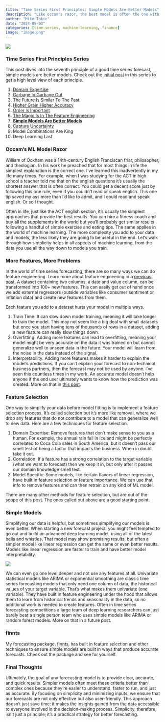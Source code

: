 ```yaml
---
title: "Time Series First Principles: Simple Models Are Better Models"
description: "Like occam's razor, the best model is often the one with the least amount of inputs"
author: "Mike Tokic"
date: "2024-05-03"
categories: [time-series, machine-learning, finance]
image: "image.png"
---
```


![](./image.png)

### Time Series First Principles Series

This post dives into the seventh principle of a good time series forecast, simple models are better models. Check out the [initial post](https://mftokic.github.io/posts/2024-03-26-time-series-first-principles-initial/) in this series to get a high level view of each principle. 

1. [Domain Expertise](https://mftokic.github.io/posts/2024-04-02-time-series-domain-expertise/)
2. [Garbage In Garbage Out](https://mftokic.github.io/posts/2024-04-08-time-series-garbage/)
3. [The Future Is Similar To The Past](https://mftokic.github.io/posts/2024-04-11-time-series-past-future/)
4. [Higher Grain Higher Accuracy](https://mftokic.github.io/posts/2024-04-18-time-series-grain/)
5. [Order Is Important](https://mftokic.github.io/posts/2024-04-23-time-series-order/)
6. [The Magic Is In The Feature Engineering](https://mftokic.github.io/posts/2024-05-01-time-series-features/)
7. [**Simple Models Are Better Models**](https://mftokic.github.io/posts/2024-05-03-time-series-simple-models/)
8. [Capture Uncertainty](https://mftokic.github.io/posts/2024-05-07-time-series-capture-uncertainty/)
9. Model Combinations Are King
10. Deep Learning Last

### Occam's ML Model Razor

William of Ockham was a 14th-century English Franciscan friar, philosopher, and theologian. In his work he preached that for most things in life the simplest explanation is the correct one. I've learned this inadvertently in my life many times. For example, when I was studying for the ACT in high school a teacher told me that on the english questions it's usually the shortest answer that is often correct. You could get a decent score just by following this one rule, even if you couldn't read or speak english. This one tip saved my ass more than I'd like to admit, and I could read and speak english. Or so I thought.   

Often in life, just like the ACT english section, it's usually the simplest approaches that provide the best results. You can hire a fitness coach and buy all the supplements in the world but you'll probably get similar results following a handful of simple exercise and eating tips. The same applies in the world of machine learning. The more complexity you add to your data and models, the less likely they are going to be useful in the end. Let's walk through how simplicity helps in all aspects of machine learning, from the data you use all the way down to models you train. 

### More Features, More Problems

In the world of time series forecasting, there are so many ways we can do feature engineering. Learn more about feature engineering in a [previous post](https://mftokic.github.io/posts/2024-05-01-time-series-features/). A dataset containing two columns, a date and value column, can be transformed into 100+ new features. This can easily get out of hand once we add external regressors (outside variables like consumer sentiment or inflation data) and create new features from them. 

Each feature you add to a dataset hurts your model in multiple ways. 

1. Train Time: It can slow down model training, meaning it will take longer to train the model. This may not seem like a big deal with small datasets but once you start having tens of thousands of rows in a dataset, adding a new feature can really slow things down. 
2. Overfitting: Adding more features can lead to overfitting, meaning your model might be very accurate on the data it was trained on but cannot generalize well to unseen data in the future. Your model will learn from the noise in the data instead of the signal. 
3. Interpretability: Adding more features makes it harder to explain the model's predictions. If you can't explain your forecast to non-technical business partners, then the forecast may not be used by anyone. I've seen this countless times in my work. An accurate model doesn't help anyone if the end user ultimately wants to know how the prediction was created. More on that in [this post](https://mftokic.github.io/posts/2023-02-11-three-levels-of-ml-adoption/). 

### Feature Selection

One way to simplify your data before model fitting is to implement a feature selection process. It's called selection but it's more like removal, where we drop any features that do not contribute to a model that can generalize well to new data. Here are a few techniques for feature selection. 

1. Domain Expertise: Remove features that don't make sense to you as a human. For example, the annual rain fall in Iceland might be perfectly correlated to Coca Cola sales in South America, but it doesn't pass our smell test of being a factor that impacts the business. When in doubt take it out. 
2. Correlation: If a feature has a strong correlation to the target variable (what we want to forecast) then we keep it in, but only after it passes our domain knowledge smell test. 
3. Model Specific: Some models, like certain flavors of linear regression, have built in feature selection or feature importance. We can use that info to remove features and can then retrain on any kind of ML model. 

There are many other methods for feature selection, but are out of the scope of this post. The ones called out above are a good starting point. 

### Simple Models

Simplifying our data is helpful, but sometimes simplifying our models is even better. When starting a new forecast project, you might feel tempted to go out and build an advanced deep learning model, using all of the latest bells and whistles. That model may show promising results, but often a simpler model like linear regression can get the same or even better results. Models like linear regression are faster to train and have better model interpretability. 

![](./image2.png)

We can even go one level deeper and not use any features at all. Univariate statistical models like ARIMA or exponential smoothing are classic time series forecasting models that only need one column of data, the historical values of your target variable. That's what makes them univariate (one variable). They have built in feature engineering under the hood that allows them to learn from historical trends and seasonality in the data, so no additional work is needed to create features. Often in time series forecasting competitions a large team of deep learning researchers can just barely beat a single person team who uses simple models like ARIMA or random forest models. More on that in a future post. 

### finnts

My forecasting package, [finnts](https://microsoft.github.io/finnts/index.html), has built in feature selection and other techniques to ensure simple models are built in ways that produce accurate forecasts. Check out the package and see for yourself. 

### Final Thoughts

Ultimately, the goal of any forecasting model is to provide clear, accurate, and quick results. Simpler models often meet these criteria better than complex ones because they're easier to understand, faster to run, and just as accurate. By focusing on simplicity and minimizing inputs, we ensure that our forecasts are not only effective but also user-friendly. This approach doesn't just save time; it makes the insights gained from the data accessible to everyone involved in the decision-making process. Simplicity, therefore, isn't just a principle; it's a practical strategy for better forecasting.